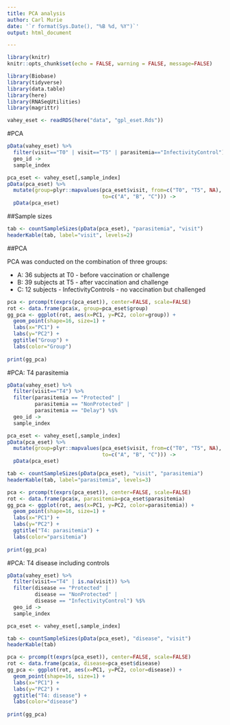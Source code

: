 ```yaml
---
title: PCA analysis
author: Carl Murie
date: '`r format(Sys.Date(), "%B %d, %Y")`'
output: html_document

---
```


```r
library(knitr)
knitr::opts_chunk$set(echo = FALSE, warning = FALSE, message=FALSE)

library(Biobase)
library(tidyverse)
library(data.table)
library(here)
library(RNASeqUtilities)
library(magrittr)
```

```r
vahey_eset <- readRDS(here("data", "gpl_eset.Rds"))
```

#PCA  
  

```r
pData(vahey_eset) %>%
  filter(visit=="T0" | visit=="T5" | parasitemia=="InfectivityControl") %$%
  geo_id ->
  sample_index

pca_eset <- vahey_eset[,sample_index] 
pData(pca_eset) %>%
  mutate(group=plyr::mapvalues(pca_eset$visit, from=c("T0", "T5", NA), 
                               to=c("A", "B", "C"))) ->
  pData(pca_eset)

```

##Sample sizes  
  

```r

tab <- countSampleSizes(pData(pca_eset), "parasitemia", "visit")
headerKable(tab, label="visit", levels=2)
```

##PCA    
  
PCA was conducted on the combination of three groups:  
  
* A: 36 subjects at T0 - before vaccination or challenge
* B: 39 subjects at T5 - after vaccination and challenge
* C: 12 subjects - InfectivityControls - no vaccination but challenged

```r
pca <- prcomp(t(exprs(pca_eset)), center=FALSE, scale=FALSE)
rot <- data.frame(pca$x, group=pca_eset$group)
gg_pca <- ggplot(rot, aes(x=PC1, y=PC2, color=group)) + 
  geom_point(shape=16, size=1) +
  labs(x="PC1") +
  labs(y="PC2") + 
  ggtitle("Group") + 
  labs(color="Group")
  
print(gg_pca)
```

#PCA: T4 parasitemia

```r
pData(vahey_eset) %>%
  filter(visit=="T4") %>%
  filter(parasitemia == "Protected" | 
         parasitemia == "NonProtected" |
         parasitemia == "Delay") %$%
  geo_id ->
  sample_index

pca_eset <- vahey_eset[,sample_index] 
pData(pca_eset) %>%
  mutate(group=plyr::mapvalues(pca_eset$visit, from=c("T0", "T5", NA), 
                               to=c("A", "B", "C"))) ->
  pData(pca_eset)

```

```r
tab <- countSampleSizes(pData(pca_eset), "visit", "parasitemia")
headerKable(tab, label="parasitemia", levels=3)
```


```r
pca <- prcomp(t(exprs(pca_eset)), center=FALSE, scale=FALSE)
rot <- data.frame(pca$x, parasitemia=pca_eset$parasitemia)
gg_pca <- ggplot(rot, aes(x=PC1, y=PC2, color=parasitemia)) + 
  geom_point(shape=16, size=1) +
  labs(x="PC1") +
  labs(y="PC2") + 
  ggtitle("T4: parasitemia") + 
  labs(color="parsitemia")
  
print(gg_pca)
```

#PCA: T4 disease including controls


```r
pData(vahey_eset) %>%
  filter(visit=="T4" | is.na(visit)) %>%
  filter(disease == "Protected" | 
         disease == "NonProtected" |
         disease == "InfectivityControl") %$%
  geo_id ->
  sample_index

pca_eset <- vahey_eset[,sample_index] 
```

```r
tab <- countSampleSizes(pData(pca_eset), "disease", "visit")
headerKable(tab)
```


```r
pca <- prcomp(t(exprs(pca_eset)), center=FALSE, scale=FALSE)
rot <- data.frame(pca$x, disease=pca_eset$disease)
gg_pca <- ggplot(rot, aes(x=PC1, y=PC2, color=disease)) + 
  geom_point(shape=16, size=1) +
  labs(x="PC1") +
  labs(y="PC2") + 
  ggtitle("T4: disease") + 
  labs(color="disease")
  
print(gg_pca)
```

